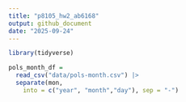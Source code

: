 ```yaml
---
title: "p8105_hw2_ab6168"
output: github_document
date: "2025-09-24"
---
```


```r
library(tidyverse)
```



```r
pols_month_df = 
  read_csv("data/pols-month.csv") |> 
  separate(mon,
    into = c("year", "month","day"), sep = "-")
  
```

